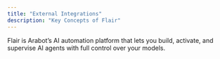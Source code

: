 ```yaml
---
title: "External Integrations"
description: "Key Concepts of Flair"
---
```


Flair is Arabot’s AI automation platform that lets you build, activate, and supervise AI agents with full control over your models.